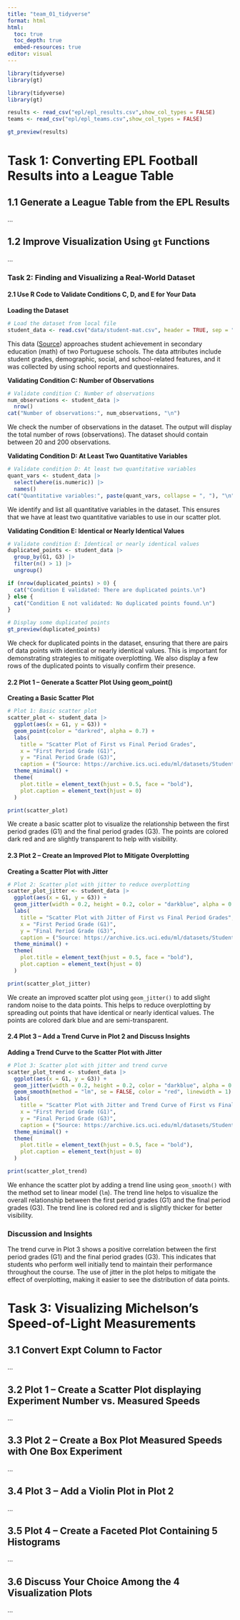 ```yaml
---
title: "team_01_tidyverse"
format: html
html:
  toc: true
  toc_depth: true
  embed-resources: true
editor: visual
---
```


```r
library(tidyverse)
library(gt)
```

```r
library(tidyverse)
library(gt)
```

```r
results <- read_csv("epl/epl_results.csv",show_col_types = FALSE)
teams <- read_csv("epl/epl_teams.csv",show_col_types = FALSE)
```

```r
gt_preview(results)
```

# Task 1: Converting EPL Football Results into a League Table

## 1.1 Generate a League Table from the EPL Results

...

## 1.2 Improve Visualization Using `gt` Functions

... 

### Task 2: Finding and Visualizing a Real-World Dataset

#### 2.1 Use R Code to Validate Conditions C, D, and E for Your Data

**Loading the Dataset**

```r
# Load the dataset from local file
student_data <- read.csv("data/student-mat.csv", header = TRUE, sep = ";")
```

This data ([Source](https://archive.ics.uci.edu/ml/datasets/Student+Performance)) approaches student achievement in secondary education (math) of two Portuguese schools. The data attributes include student grades, demographic, social, and school-related features, and it was collected by using school reports and questionnaires.

**Validating Condition C: Number of Observations**

```r
# Validate condition C: Number of observations
num_observations <- student_data |>
  nrow()
cat("Number of observations:", num_observations, "\n")
```

We check the number of observations in the dataset. The output will display the total number of rows (observations). The dataset should contain between 20 and 200 observations.

**Validating Condition D: At Least Two Quantitative Variables**

```r
# Validate condition D: At least two quantitative variables
quant_vars <- student_data |>
  select(where(is.numeric)) |>
  names()
cat("Quantitative variables:", paste(quant_vars, collapse = ", "), "\n")
```

We identify and list all quantitative variables in the dataset. This ensures that we have at least two quantitative variables to use in our scatter plot.

**Validating Condition E: Identical or Nearly Identical Values**

```r
# Validate condition E: Identical or nearly identical values
duplicated_points <- student_data |>
  group_by(G1, G3) |>
  filter(n() > 1) |>
  ungroup()

if (nrow(duplicated_points) > 0) {
  cat("Condition E validated: There are duplicated points.\n")
} else {
  cat("Condition E not validated: No duplicated points found.\n")
}

# Display some duplicated points
gt_preview(duplicated_points)
```

We check for duplicated points in the dataset, ensuring that there are pairs of data points with identical or nearly identical values. This is important for demonstrating strategies to mitigate overplotting. We also display a few rows of the duplicated points to visually confirm their presence.



#### 2.2 Plot 1 – Generate a Scatter Plot Using geom_point()

**Creating a Basic Scatter Plot**

```r
# Plot 1: Basic scatter plot
scatter_plot <- student_data |>
  ggplot(aes(x = G1, y = G3)) +
  geom_point(color = "darkred", alpha = 0.7) +
  labs(
    title = "Scatter Plot of First vs Final Period Grades",
    x = "First Period Grade (G1)",
    y = "Final Period Grade (G3)",
    caption = ("Source: https://archive.ics.uci.edu/ml/datasets/Student+Performance")) +
  theme_minimal() +
  theme(
    plot.title = element_text(hjust = 0.5, face = "bold"),
    plot.caption = element_text(hjust = 0)
  )

print(scatter_plot)
```

We create a basic scatter plot to visualize the relationship between the first period grades (G1) and the final period grades (G3). The points are colored dark red and are slightly transparent to help with visibility.

#### 2.3 Plot 2 – Create an Improved Plot to Mitigate Overplotting

**Creating a Scatter Plot with Jitter**

```r
# Plot 2: Scatter plot with jitter to reduce overplotting
scatter_plot_jitter <- student_data |>
  ggplot(aes(x = G1, y = G3)) +
  geom_jitter(width = 0.2, height = 0.2, color = "darkblue", alpha = 0.7) +
  labs(
    title = "Scatter Plot with Jitter of First vs Final Period Grades",
    x = "First Period Grade (G1)",
    y = "Final Period Grade (G3)",
    caption = ("Source: https://archive.ics.uci.edu/ml/datasets/Student+Performance")) +
  theme_minimal() +
  theme(
    plot.title = element_text(hjust = 0.5, face = "bold"),
    plot.caption = element_text(hjust = 0)
  )

print(scatter_plot_jitter)
```

We create an improved scatter plot using `geom_jitter()` to add slight random noise to the data points. This helps to reduce overplotting by spreading out points that have identical or nearly identical values. The points are colored dark blue and are semi-transparent.

#### 2.4 Plot 3 – Add a Trend Curve in Plot 2 and Discuss Insights

**Adding a Trend Curve to the Scatter Plot with Jitter**

```r
# Plot 3: Scatter plot with jitter and trend curve
scatter_plot_trend <- student_data |>
  ggplot(aes(x = G1, y = G3)) +
  geom_jitter(width = 0.2, height = 0.2, color = "darkblue", alpha = 0.7) +
  geom_smooth(method = "lm", se = FALSE, color = "red", linewidth = 1) +
  labs(
    title = "Scatter Plot with Jitter and Trend Curve of First vs Final Period Grades",
    x = "First Period Grade (G1)",
    y = "Final Period Grade (G3)",
    caption = ("Source: https://archive.ics.uci.edu/ml/datasets/Student+Performance")) +
  theme_minimal() +
  theme(
    plot.title = element_text(hjust = 0.5, face = "bold"),
    plot.caption = element_text(hjust = 0)
  )

print(scatter_plot_trend)
```

We enhance the scatter plot by adding a trend line using `geom_smooth()` with the method set to linear model (`lm`). The trend line helps to visualize the overall relationship between the first period grades (G1) and the final period grades (G3). The trend line is colored red and is slightly thicker for better visibility.

### Discussion and Insights

The trend curve in Plot 3 shows a positive correlation between the first period grades (G1) and the final period grades (G3). This indicates that students who perform well initially tend to maintain their performance throughout the course. The use of jitter in the plot helps to mitigate the effect of overplotting, making it easier to see the distribution of data points.

# Task 3: Visualizing Michelson’s Speed-of-Light Measurements

## 3.1 Convert Expt Column to Factor

...

## 3.2 Plot 1 – Create a Scatter Plot displaying Experiment Number vs. Measured Speeds

...

## 3.3 Plot 2 – Create a Box Plot Measured Speeds with One Box Experiment

...

## 3.4 Plot 3 – Add a Violin Plot in Plot 2

...

## 3.5 Plot 4 – Create a Faceted Plot Containing 5 Histograms

...

## 3.6 Discuss Your Choice Among the 4 Visualization Plots

...
